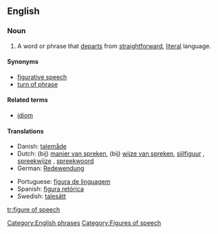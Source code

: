 ==English==
{{wikipedia}}
===Noun===
{{en-noun|sg=[[figure]] of [[speech]]|figures of speech}}

# A word or phrase that [[departs]] from [[straightforward]], [[literal]] language.

====Synonyms====
* [[figurative speech]]
* [[turn of phrase]]

====Related terms====
* [[idiom]]

====Translations====
{{trans-top|word or phrase}}
* Danish: [[talemåde]] {{c}}
* Dutch: (bij) [[manier van spreken]], (bij) [[wijze van spreken]], [[sijlfiguur]]  {{m}}, [[spreekwijze]] {{f}}, [[spreekwoord]] {{n}}
* German: [[Redewendung]] {{f}}
{{trans-mid}}
* Portuguese: [[figura de linguagem]]
* Spanish: [[figura retórica]] {{f}}
* Swedish: [[talesätt]] {{n}}
{{trans-bottom}}

[[Category:English phrases]]
[[Category:Figures of speech]]

[[tr:figure of speech]]